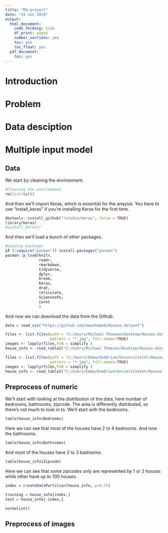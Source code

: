 ```yaml
---
title: "M3-project"
date: "24 nov 2019"
output:
  html_document:
    code_folding: hide
    df_print: paged
    number_sections: yes
    toc: yes
    toc_float: yes
  pdf_document:
    toc: yes
---
```

# Introduction

# Problem

# Data desciption

# Multiple input model

## Data

We start by cleaning the environment.

```r
#Cleaning the environment
rm(list=ls())
```

And then we'll import Keras, which is essential for the anaysis. You have to use "install_keras" if you're installing Keras for the first time.

```r
devtools::install_github("rstudio/keras", force = TRUE)
library(keras)
#install_keras()
```

And then we'll load a bunch of other packages.

```r
#Loading packages
if (!require("pacman")) install.packages("pacman")
pacman::p_load(knitr,
               readr,
               rmarkdown, 
               tidyverse,
               dplyr,
               broom,
               keras,
               drat,
               reticulate,
               SciencesPo,
               caret
               )
```

And now we can download the data from the Github.

```r
data = read_csv("https://github.com/emanhamed/Houses-dataset")
```

```r
files <- list.files(path = "C:/Users/Michael Thomsen/Desktop/Houses-dataset-master/Houses Dataset", 
                    pattern = "*.jpg", full.names=TRUE)
images <- lapply(files,FUN = simplify )
house_info <- read_table2("C:/Users/Michael Thomsen/Desktop/Houses-dataset-master/Houses Dataset/HousesInfo.txt")
```


```r
files <- list.files(path = "C:/Users/Emma/OneDrive/Universitetet/Houses-dataset-master/Houses-dataset-master/Houses-dataset/", 
                    pattern = "*.jpg", full.names=TRUE)
images <- lapply(files,FUN = simplify )
house_info <- read_table2("C:/Users/Emma/OneDrive/Universitetet/Houses-dataset-master/Houses-dataset-master/Houses-dataset/HousesInfo.txt")
```

## Preprocess of numeric 

We'll start with looking at the distribution of the data, here number of bedrooms, bathrooms, zipcode. The area is differently distributed, so there's not much to look in to. We'll start with the bedrooms.

```r
table(house_info$Bedrooms)
```
Here we can see that most of the houses have 2 to 4 bedrooms. And now the bathrooms.

```r
table(house_info$Bathrooms)
```
And most of the houses have 2 to 3 badrooms. 

```r
table(house_info$Zipcode)
```
Here we can see that some zipcodes only are represented by 1 or 2 houses while other have up to 100 houses. 

```r
index = createDataPartition(house_info, p=0.75)

training = house_info[index,]
test = house_info[-index,]
```


```r
normalize()
```



## Preprocess of images



